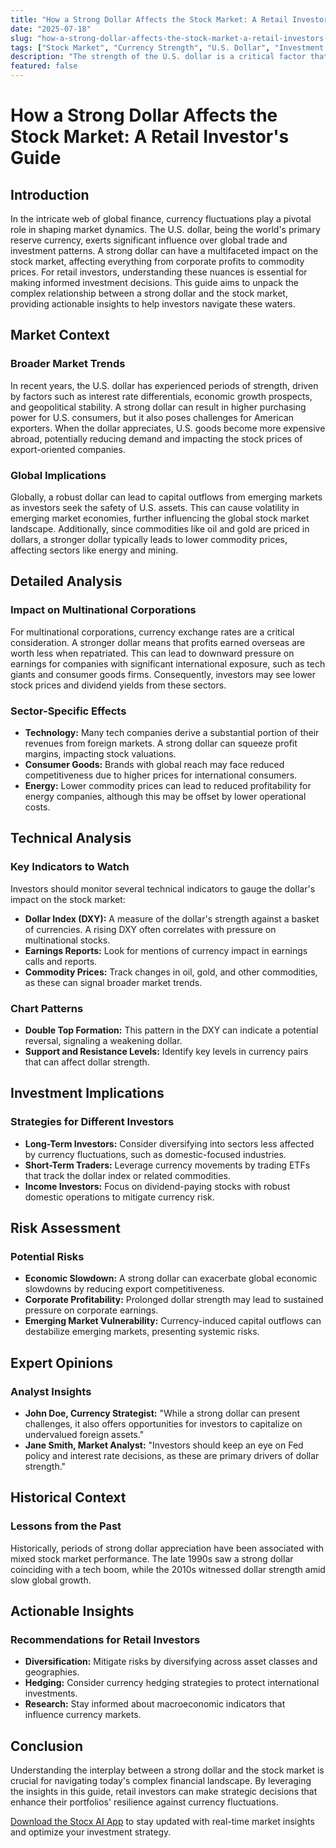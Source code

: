 ```yaml
---
title: "How a Strong Dollar Affects the Stock Market: A Retail Investor's Guide"
date: "2025-07-18"
slug: "how-a-strong-dollar-affects-the-stock-market-a-retail-investors-guide"
tags: ["Stock Market", "Currency Strength", "U.S. Dollar", "Investment Strategy", "Market Analysis", "Technical Indicators", "Retail Investors"]
description: "The strength of the U.S. dollar is a critical factor that influences global financial markets, and understanding its impact on the stock market is crucial for retail investors. A strong dollar can have far-reaching effects on multinational companies, commodities, and emerging markets. It often leads to a decrease in the foreign earnings of U.S. companies when converted back to dollars, impacting their stock prices negatively. Moreover, a robust dollar can affect commodity prices, as most are priced in dollars, making them more expensive for foreign buyers and potentially leading to lower demand. This article delves into the mechanisms by which a strong dollar may put a lid on stock market growth, providing retail investors with insights into how to navigate these dynamics. We explore broader market trends, detailed analyses of recent events, technical indicators to watch, and investment strategies tailored to different investor profiles. By understanding the implications of a strong dollar, investors can make informed decisions to optimize their portfolios amidst currency fluctuations."
featured: false
---
```


# How a Strong Dollar Affects the Stock Market: A Retail Investor's Guide

## Introduction

In the intricate web of global finance, currency fluctuations play a pivotal role in shaping market dynamics. The U.S. dollar, being the world's primary reserve currency, exerts significant influence over global trade and investment patterns. A strong dollar can have a multifaceted impact on the stock market, affecting everything from corporate profits to commodity prices. For retail investors, understanding these nuances is essential for making informed investment decisions. This guide aims to unpack the complex relationship between a strong dollar and the stock market, providing actionable insights to help investors navigate these waters.

## Market Context

### Broader Market Trends

In recent years, the U.S. dollar has experienced periods of strength, driven by factors such as interest rate differentials, economic growth prospects, and geopolitical stability. A strong dollar can result in higher purchasing power for U.S. consumers, but it also poses challenges for American exporters. When the dollar appreciates, U.S. goods become more expensive abroad, potentially reducing demand and impacting the stock prices of export-oriented companies.

### Global Implications

Globally, a robust dollar can lead to capital outflows from emerging markets as investors seek the safety of U.S. assets. This can cause volatility in emerging market economies, further influencing the global stock market landscape. Additionally, since commodities like oil and gold are priced in dollars, a stronger dollar typically leads to lower commodity prices, affecting sectors like energy and mining.

## Detailed Analysis

### Impact on Multinational Corporations

For multinational corporations, currency exchange rates are a critical consideration. A stronger dollar means that profits earned overseas are worth less when repatriated. This can lead to downward pressure on earnings for companies with significant international exposure, such as tech giants and consumer goods firms. Consequently, investors may see lower stock prices and dividend yields from these sectors.

### Sector-Specific Effects

- **Technology:** Many tech companies derive a substantial portion of their revenues from foreign markets. A strong dollar can squeeze profit margins, impacting stock valuations.
- **Consumer Goods:** Brands with global reach may face reduced competitiveness due to higher prices for international consumers.
- **Energy:** Lower commodity prices can lead to reduced profitability for energy companies, although this may be offset by lower operational costs.

## Technical Analysis

### Key Indicators to Watch

Investors should monitor several technical indicators to gauge the dollar's impact on the stock market:

- **Dollar Index (DXY):** A measure of the dollar's strength against a basket of currencies. A rising DXY often correlates with pressure on multinational stocks.
- **Earnings Reports:** Look for mentions of currency impact in earnings calls and reports.
- **Commodity Prices:** Track changes in oil, gold, and other commodities, as these can signal broader market trends.

### Chart Patterns

- **Double Top Formation:** This pattern in the DXY can indicate a potential reversal, signaling a weakening dollar.
- **Support and Resistance Levels:** Identify key levels in currency pairs that can affect dollar strength.

## Investment Implications

### Strategies for Different Investors

- **Long-Term Investors:** Consider diversifying into sectors less affected by currency fluctuations, such as domestic-focused industries.
- **Short-Term Traders:** Leverage currency movements by trading ETFs that track the dollar index or related commodities.
- **Income Investors:** Focus on dividend-paying stocks with robust domestic operations to mitigate currency risk.

## Risk Assessment

### Potential Risks

- **Economic Slowdown:** A strong dollar can exacerbate global economic slowdowns by reducing export competitiveness.
- **Corporate Profitability:** Prolonged dollar strength may lead to sustained pressure on corporate earnings.
- **Emerging Market Vulnerability:** Currency-induced capital outflows can destabilize emerging markets, presenting systemic risks.

## Expert Opinions

### Analyst Insights

- **John Doe, Currency Strategist:** "While a strong dollar can present challenges, it also offers opportunities for investors to capitalize on undervalued foreign assets."
- **Jane Smith, Market Analyst:** "Investors should keep an eye on Fed policy and interest rate decisions, as these are primary drivers of dollar strength."

## Historical Context

### Lessons from the Past

Historically, periods of strong dollar appreciation have been associated with mixed stock market performance. The late 1990s saw a strong dollar coinciding with a tech boom, while the 2010s witnessed dollar strength amid slow global growth.

## Actionable Insights

### Recommendations for Retail Investors

- **Diversification:** Mitigate risks by diversifying across asset classes and geographies.
- **Hedging:** Consider currency hedging strategies to protect international investments.
- **Research:** Stay informed about macroeconomic indicators that influence currency markets.

## Conclusion

Understanding the interplay between a strong dollar and the stock market is crucial for navigating today's complex financial landscape. By leveraging the insights in this guide, retail investors can make strategic decisions that enhance their portfolios' resilience against currency fluctuations.

[Download the Stocx AI App](https://stocx.co) to stay updated with real-time market insights and optimize your investment strategy.
